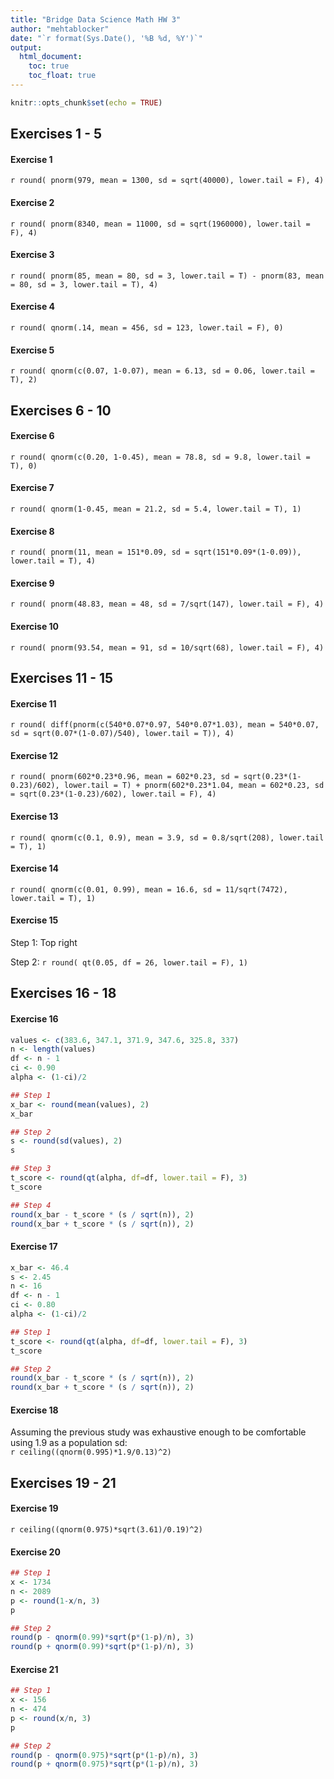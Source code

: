 ---
title: "Bridge Data Science Math HW 3"
author: "mehtablocker"
date: "`r format(Sys.Date(), '%B %d, %Y')`"
output:
  html_document:
    toc: true
    toc_float: true
---

```{r setup, include=FALSE}
knitr::opts_chunk$set(echo = TRUE)
```

## Exercises 1 - 5

#### Exercise 1
`r round( pnorm(979, mean = 1300, sd = sqrt(40000), lower.tail = F), 4)`

#### Exercise 2
`r round( pnorm(8340, mean = 11000, sd = sqrt(1960000), lower.tail = F), 4)`

#### Exercise 3
`r round( pnorm(85, mean = 80, sd = 3, lower.tail = T) - pnorm(83, mean = 80, sd = 3, lower.tail = T), 4)`

#### Exercise 4
`r round( qnorm(.14, mean = 456, sd = 123, lower.tail = F), 0)`

#### Exercise 5
`r round( qnorm(c(0.07, 1-0.07), mean = 6.13, sd = 0.06, lower.tail = T), 2)`

## Exercises 6 - 10

#### Exercise 6
`r round( qnorm(c(0.20, 1-0.45), mean = 78.8, sd = 9.8, lower.tail = T), 0)`

#### Exercise 7
`r round( qnorm(1-0.45, mean = 21.2, sd = 5.4, lower.tail = T), 1)`

#### Exercise 8
`r round( pnorm(11, mean = 151*0.09, sd = sqrt(151*0.09*(1-0.09)), lower.tail = T), 4)`

#### Exercise 9
`r round( pnorm(48.83, mean = 48, sd = 7/sqrt(147), lower.tail = F), 4)`

#### Exercise 10
`r round( pnorm(93.54, mean = 91, sd = 10/sqrt(68), lower.tail = F), 4)`

## Exercises 11 - 15

#### Exercise 11
`r round( diff(pnorm(c(540*0.07*0.97, 540*0.07*1.03), mean = 540*0.07, sd = sqrt(0.07*(1-0.07)/540), lower.tail = T)), 4)`

#### Exercise 12
`r round( pnorm(602*0.23*0.96, mean = 602*0.23, sd = sqrt(0.23*(1-0.23)/602), lower.tail = T) + pnorm(602*0.23*1.04, mean = 602*0.23, sd = sqrt(0.23*(1-0.23)/602), lower.tail = F), 4)`

#### Exercise 13
`r round( qnorm(c(0.1, 0.9), mean = 3.9, sd = 0.8/sqrt(208), lower.tail = T), 1)`

#### Exercise 14
`r round( qnorm(c(0.01, 0.99), mean = 16.6, sd = 11/sqrt(7472), lower.tail = T), 1)`

#### Exercise 15
Step 1: Top right

Step 2: 
`r round( qt(0.05, df = 26, lower.tail = F), 1)`

## Exercises 16 - 18

#### Exercise 16
```{r ex_16}
values <- c(383.6, 347.1, 371.9, 347.6, 325.8, 337)
n <- length(values)
df <- n - 1
ci <- 0.90
alpha <- (1-ci)/2

## Step 1
x_bar <- round(mean(values), 2)
x_bar

## Step 2
s <- round(sd(values), 2)
s

## Step 3
t_score <- round(qt(alpha, df=df, lower.tail = F), 3)
t_score

## Step 4
round(x_bar - t_score * (s / sqrt(n)), 2)
round(x_bar + t_score * (s / sqrt(n)), 2)

```

#### Exercise 17
```{r ex_17}
x_bar <- 46.4
s <- 2.45
n <- 16
df <- n - 1
ci <- 0.80
alpha <- (1-ci)/2

## Step 1
t_score <- round(qt(alpha, df=df, lower.tail = F), 3)
t_score

## Step 2
round(x_bar - t_score * (s / sqrt(n)), 2)
round(x_bar + t_score * (s / sqrt(n)), 2)

```

#### Exercise 18
Assuming the previous study was exhaustive enough to be comfortable using 1.9 as a population sd:  
`r ceiling((qnorm(0.995)*1.9/0.13)^2)`

## Exercises 19 - 21

#### Exercise 19
`r ceiling((qnorm(0.975)*sqrt(3.61)/0.19)^2)`

#### Exercise 20
```{r ex_20}
## Step 1
x <- 1734
n <- 2089
p <- round(1-x/n, 3)
p

## Step 2
round(p - qnorm(0.99)*sqrt(p*(1-p)/n), 3)
round(p + qnorm(0.99)*sqrt(p*(1-p)/n), 3)

```

#### Exercise 21
```{r ex_21}
## Step 1
x <- 156
n <- 474
p <- round(x/n, 3)
p

## Step 2
round(p - qnorm(0.975)*sqrt(p*(1-p)/n), 3)
round(p + qnorm(0.975)*sqrt(p*(1-p)/n), 3)

```
